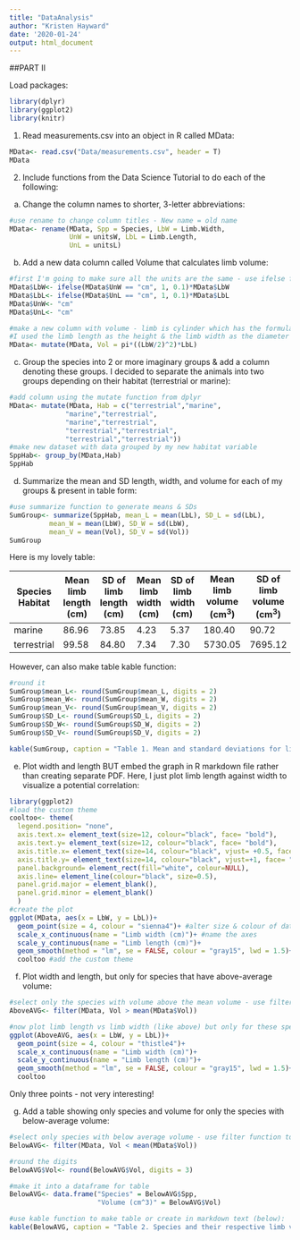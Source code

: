 ```yaml
---
title: "DataAnalysis"
author: "Kristen Hayward"
date: '2020-01-24'
output: html_document
---
```


##PART II

Load packages:
```r
library(dplyr)
library(ggplot2)
library(knitr)
```


1. Read measurements.csv into an object in R called MData:
```r
MData<- read.csv("Data/measurements.csv", header = T)
MData
```

2. Include functions from the Data Science Tutorial to do each of the following:

a) Change the column names to shorter, 3-letter abbreviations:
```r
#use rename to change column titles - New name = old name
MData<- rename(MData, Spp = Species, LbW = Limb.Width,
               UnW = unitsW, LbL = Limb.Length, 
               UnL = unitsL)
```

b) Add a new data column called Volume that calculates limb volume:
```r
#first I'm going to make sure all the units are the same - use ifelse function to change all those not in cm to cm 
MData$LbW<- ifelse(MData$UnW == "cm", 1, 0.1)*MData$LbW
MData$LbL<- ifelse(MData$UnL == "cm", 1, 0.1)*MData$LbL
MData$UnW<- "cm"
MData$UnL<- "cm"

#make a new column with volume - limb is cylinder which has the formula V = pi*r2*h
#I used the limb length as the height & the limb width as the diameter of the cylinder
MData<- mutate(MData, Vol = pi*((LbW/2)^2)*LbL)
```

c) Group the species into 2 or more imaginary groups & add a column denoting these groups. I decided to separate the animals into two groups depending on their habitat (terrestrial or marine):
```r
#add column using the mutate function from dplyr
MData<- mutate(MData, Hab = c("terrestrial","marine",
              "marine","terrestrial",
              "marine","terrestrial",
              "terrestrial","terrestrial",
              "terrestrial","terrestrial"))
#make new dataset with data grouped by my new habitat variable
SppHab<- group_by(MData,Hab)
SppHab
```

d) Summarize the mean and SD length, width, and volume for each of my groups & present in table form:
```r
#use summarize function to generate means & SDs
SumGroup<- summarize(SppHab, mean_L = mean(LbL), SD_L = sd(LbL),
          mean_W = mean(LbW), SD_W = sd(LbW),
          mean_V = mean(Vol), SD_V = sd(Vol))
SumGroup
```
Here is my lovely table:

Species Habitat | Mean limb length (cm) | SD of limb length (cm) | Mean limb width (cm) | SD of limb width (cm) | Mean limb volume (cm^3^) | SD of limb volume (cm^3^)
-----------|--------|--------|--------|--------|--------|--------|
marine | 86.96 | 73.85 | 4.23 | 5.37 | 180.40 | 90.72 
terrestrial | 99.58 | 84.80 | 7.34 | 7.30 | 5730.05 | 7695.12

However, can also make table kable function:
```r
#round it 
SumGroup$mean_L<- round(SumGroup$mean_L, digits = 2)
SumGroup$mean_W<- round(SumGroup$mean_W, digits = 2)
SumGroup$mean_V<- round(SumGroup$mean_V, digits = 2)
SumGroup$SD_L<- round(SumGroup$SD_L, digits = 2)
SumGroup$SD_W<- round(SumGroup$SD_W, digits = 2)
SumGroup$SD_V<- round(SumGroup$SD_V, digits = 2)

kable(SumGroup, caption = "Table 1. Mean and standard deviations for limb width, length, and volume for terrestrial and marine species (n = 10).")
```

e) Plot width and length BUT embed the graph in R markdown file rather than creating separate PDF. Here, I just plot limb length against width to visualize a potential correlation:
```r
library(ggplot2)
#load the custom theme
cooltoo<- theme(
  legend.position= "none",
  axis.text.x= element_text(size=12, colour="black", face= "bold"),
  axis.text.y= element_text(size=12, colour="black", face= "bold"),
  axis.title.x= element_text(size=14, colour="black", vjust= +0.5, face= "bold"),
  axis.title.y= element_text(size=14, colour="black", vjust=+1, face= "bold"),
  panel.background= element_rect(fill="white", colour=NULL),
  axis.line= element_line(colour="black", size=0.5),
  panel.grid.major = element_blank(),
  panel.grid.minor = element_blank()
  )
#create the plot
ggplot(MData, aes(x = LbW, y = LbL))+
  geom_point(size = 4, colour = "sienna4")+ #alter size & colour of data points
  scale_x_continuous(name = "Limb width (cm)")+ #name the axes
  scale_y_continuous(name = "Limb length (cm)")+
  geom_smooth(method = "lm", se = FALSE, colour = "gray15", lwd = 1.5)+ #add a regression line 
  cooltoo #add the custom theme 
```

f) Plot width and length, but only for species that have above-average volume:
```r
#select only the species with volume above the mean volume - use filter function to subset 
AboveAVG<- filter(MData, Vol > mean(MData$Vol))

#now plot limb length vs limb width (like above) but only for these species
ggplot(AboveAVG, aes(x = LbW, y = LbL))+
  geom_point(size = 4, colour = "thistle4")+ 
  scale_x_continuous(name = "Limb width (cm)")+ 
  scale_y_continuous(name = "Limb length (cm)")+
  geom_smooth(method = "lm", se = FALSE, colour = "gray15", lwd = 1.5)+ 
  cooltoo 
```
Only three points - not very interesting!

g) Add a table showing only species and volume for only the species with below-average volume:
```r
#select only species with below average volume - use filter function to subset
BelowAVG<- filter(MData, Vol < mean(MData$Vol))

#round the digits
BelowAVG$Vol<- round(BelowAVG$Vol, digits = 3)

#make it into a dataframe for table 
BelowAVG<- data.frame("Species" = BelowAVG$Spp,
                      "Volume (cm^3)" = BelowAVG$Vol)

#use kable function to make table or create in markdown text (below):
kable(BelowAVG, caption = "Table 2. Species and their respective limb volumes in cm^3 for species with below average limb volumes from a random sample (n=10).")
```

